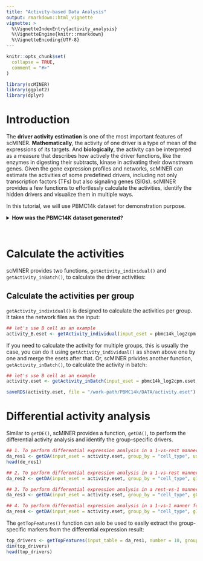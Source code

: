 ```yaml
---
title: "Activity-based Data Analysis"
output: rmarkdown::html_vignette
vignette: >
  %\VignetteIndexEntry{activity_analysis}
  %\VignetteEngine{knitr::rmarkdown}
  %\VignetteEncoding{UTF-8}
---
```


```r
knitr::opts_chunk$set(
  collapse = TRUE,
  comment = "#>"
)
```

```r
library(scMINER)
library(ggplot2)
library(dplyr)
```

# Introduction

The **driver activity estimation** is one of the most important features of scMINER. **Mathematically**, the activity of one driver is a type of mean of the expressions of its targets. And **biologically**, the activity can be interpreted as a measure that describes how actively the driver functions, like the enzymes in digesting their subtracts, kinase in activating their downstream genes. Given the gene expression profiles and networks, scMINER can estimate the activities of some predefined drivers, including not only transcription factors (TFs) but also signaling genes (SIGs). scMINER provides a few functions to effortlessly calculate the activities, identify the hidden drivers and visualize them in multiple ways.

In this tutorial, we will use PBMC14k dataset for demonstration purpose.

<details>
<summary>**How was the PBMC14K dataset generated?**</summary>
```r
## Read the raw count matrix
pbmc14k_rawCount <- readInput_table(system.file("extdata/demo_pbmc14k/PBMC14k_rawCount.txt.gz", package = "scMINER"), is.geneBYcell = TRUE)

## Read the true labels
pbmc14k_trueLabel <- read.table(system.file("extdata/demo_pbmc14k/PBMC14k_trueLabel.txt.gz", package = "scMINER"), header = T, row.names = 1, sep = "\t", quote = "", stringsAsFactors = FALSE)

## The true_label much cover all cells in the expression matrix
table(colnames(pbmc14k_rawCount) %in% row.names(pbmc14k_trueLabel))

## Create the sparse eSet object using the true_label
pbmc14k_raw.eset <- createSparseEset(input_matrix = pbmc14k_rawCount, cellData = pbmc14k_trueLabel, featureData = NULL, projectID = "PBMC14k", addMetaData = TRUE)

## Filter he sparse eSet object using the auto mode
pbmc14k_filtered.eset <- filterSparseEset(pbmc14k_raw.eset, filter_mode = "auto", filter_type = "both")

## Normalize he sparse eSet object using the auto mode
pbmc14k_log2cpm.eset <- normalizeSparseEset(pbmc14k_filtered.eset, scale_factor = 1000000, log_base = 2, log_pseudoCount = 1)

## Add the clustering results from MICA
pbmc14k_log2cpm.eset <- addMICAoutput(pbmc14k_log2cpm.eset, mica_output_file = system.file("extdata/demo_pbmc14k/PBMC14k/MICA/clustering_UMAP_euclidean_20_2.05.txt", package = "scMINER"), visual_method = "umap")

## Add cell type annotation results
celltype_map <- c(`1`="CD4TN", `2`="CD4TCM", `3`="CD8TN", `4`="NK", `5`="B", `6`="Monocyte", `7`="CD4Treg")
pbmc14k_log2cpm.eset$cell_type <- as.character(celltype_map[pbmc14k_log2cpm.eset$clusterID])
```
</details>
\

# Calculate the activities

scMINER provides two functions, `getActivity_individual()` and `getActivity_inBatch()`, to calculate the driver activities:

## Calculate the activities per group

`getActivity_individual()` is designed to calculate the activities per group. It takes the network files as the input:
```r
## let's use B cell as an example
activity_B.eset <- getActivity_individual(input_eset = pbmc14k_log2cpm.eset[, pData(pbmc14k_log2cpm.eset)$true_label.new == "B"], network_file.tf = "work-path/PBMC14K/SJARACNe/B/TF/bt100_pc001/sjaracne_workflow-fb2a69b9-f98e-47ff-87a0-6d538822fc6e/consensus_network_ncol_.txt", network_file.sig = "work-path/PBMC14K/SJARACNe/B/SIG/bt100_pc001/sjaracne_workflow-df798096-8dee-4baf-8f70-891c689dc769/consensus_network_ncol_.txt", driver_type = "TF_SIG")
```

If you need to calculate the activity for multiple groups, this is usually the case, you can do it using `getActivity_individual()` as shown above one by one and merge the esets after that. Or, scMINER privides another function, `getActivity_inBatch()`, to calculate the activity in batch:
```r
## let's use B cell as an example
activity.eset <- getActivity_inBatch(input_eset = pbmc14k_log2cpm.eset, sjaracne_dir = "work-path/PBMC14K/SJARACNe",  group_name = "true_label.new", driver_type = "TF_SIG", activity_method = "mean", do.z_normalization = TRUE)
```

```r
saveRDS(activity.eset, file = "/work-path/PBMC14k/DATA/activity.eset")
```


# Differential activity analysis

Similar to `getDE()`, scMINER provides a function, `getDA()`, to perform the differential activity analysis and identify the group-specific drivers.

```r
## 1. To perform differential expression analysis in a 1-vs-rest manner for all groups
da_res1 <- getDA(input_eset = activity.eset, group_by = "cell_type", use_method = "t.test")
head(de_res1)
```

```r
## 2. To perform differential expression analysis in a 1-vs-rest manner for one specific group
da_res2 <- getDA(input_eset = activity.eset, group_by = "cell_type", g1 = c("B"), use_method = "t.test")

## 3. To perform differential expression analysis in a rest-vs-1 manner for one specific group
da_res3 <- getDA(input_eset = activity.eset, group_by = "cell_type", g0 = c("B"), use_method = "t.test")

## 4. To perform differential expression analysis in a 1-vs-1 manner for any two groups
da_res4 <- getDA(input_eset = activity.eset, group_by = "cell_type", g1 = c("CD4Treg"), g0 = c("CD4TCM"), use_method = "t.test")
```

The `getTopFeatures()` function can aslo be used to easily extract the group-specific markers from the differential expression result:
```r
top_drivers <- getTopFeatures(input_table = da_res1, number = 10, group_by = "g1_tag", sort_by = "log2FC", sort_decreasing = TRUE)
dim(top_drivers)
head(top_drivers)
```
